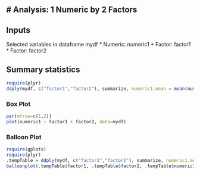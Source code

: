 # Analysis: 1 Numeric by 2 Factors
---

## Inputs

Selected variables in dataframe mydf
* Numeric: numeric1
* Factor: factor1
* Factor: factor2

## Summary statistics

```r
require(plyr)
ddply(mydf, c("factor1","factor2"), summarize, numeric1.mean = mean(numeric1))
```

### Box Plot

```r
par(mfrow=c(1,2))
plot(numeric1 ~ factor1 + factor2, data=mydf)
```

### Balloon Plot

```r
require(gplots)
require(plyr)
.tempTable = ddply(mydf, c("factor1","factor2"), summarize, numeric1.mean = mean(numeric1))
balloonplot(.tempTable$factor1, .tempTable$factor2, .tempTable$numeric1.mean)
```